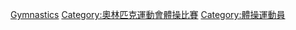 {{Commons category|Olympic gymnasts}}
{{Portal|體操}}

[[Category:夏季奧運各項目運動員|Gymnastics]]
[[Category:奧林匹克運動會體操比賽|Category:奧林匹克運動會體操比賽]]
[[Category:體操運動員|Category:體操運動員]]